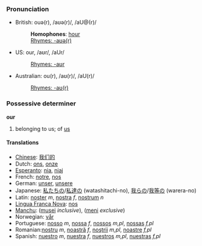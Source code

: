 ===Pronunciation===
*British: ouə(r), /aʊə(r)/, /aU@(r)/
*:'''Homophones''': [[hour]]
*:[[Rhymes:English:-aʊə(r)|Rhymes: -aʊə(r)]]
*US: our, /aʊr/, /aUr/
*:[[Rhymes:English:-aʊr|Rhymes: -aʊr]]
*Australian: ou(r), /aʊ(r)/, /aU(r)/<!-- my accent at least ([[User:Hippietrail|Hippietrail]] 13:38, 24 Feb 2004 (UTC)) -->
*:[[Rhymes:English:-aʊ(r)|Rhymes: -aʊ(r)]]
<!-- not sure about other dialects/accents and homophones involving our/hour -->

===Possessive determiner===
'''our'''

#belonging to us; of [[us]]

====Translations====
*[[Chinese]]: [[我们的]]
*Dutch: [[ons]], [[onze]]
*[[Esperanto]]: [[nia]], [[niaj]]
*French: [[notre]], [[nos]]
*German: [[unser]], [[unsere]]
*Japanese: [[私たちの]]/[[私達の]] (watashitachi-no), [[我らの]]/[[我等の]] (warera-no)
*Latin: [[noster]] ''m'', [[nostra]] ''f'', [[nostrum]] ''n''
*[[Lingua Franca Nova]]: [[nos]]
*[[Manchu]]: ([[musei]] ''inclusive''), ([[meni]] ''exclusive'')
*Norwegian: [[vår]]
*Portuguese: [[nosso]] ''m'', [[nossa]] ''f'', [[nossos]] ''m,pl'', [[nossas]] ''f,pl''
*Romanian:[[nostru]] ''m'', [[noastră]] ''f'', [[noştrii]] ''m,pl'', [[noastre]] ''f,pl''
*Spanish: [[nuestro]] ''m'', [[nuestra]] ''f'', [[nuestros]] ''m,pl'', [[nuestras]] ''f,pl''